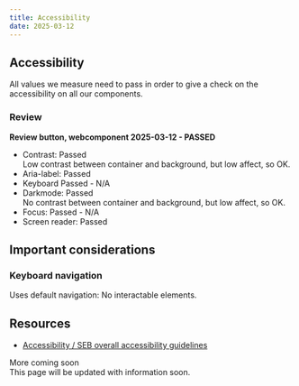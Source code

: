 ```yaml
---
title: Accessibility
date: 2025-03-12
---
```


## Accessibility
All values we measure need to pass in order to give a check on the accessibility on all our components.

### Review
**Review button, webcomponent 2025-03-12 - PASSED**
- Contrast: Passed <br />Low contrast between container and background, but low affect, so OK.
- Aria-label: Passed
- Keyboard Passed - N/A
- Darkmode: Passed <br />No contrast between container and background, but low affect, so OK.
- Focus: Passed - N/A
- Screen reader: Passed

## Important considerations

### Keyboard navigation
Uses default navigation: No interactable elements.

## Resources
- [Accessibility / SEB overall accessibility guidelines](/foundation/accessibility)

<Badge variant="notice">More coming soon</Badge><br />
This page will be updated with information soon.
